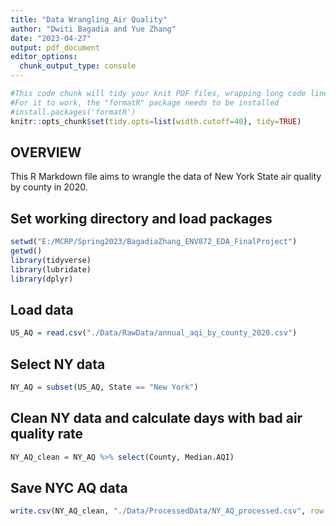 ```yaml
---
title: "Data Wrangling_Air Quality"
author: "Dwiti Bagadia and Yue Zhang"
date: "2023-04-27"
output: pdf_document
editor_options: 
  chunk_output_type: console
---
```


```r
#This code chunk will tidy your knit PDF files, wrapping long code lines
#For it to work, the "formatR" package needs to be installed
#install.packages('formatR')
knitr::opts_chunk$set(tidy.opts=list(width.cutoff=40), tidy=TRUE)

```

## OVERVIEW

This R Markdown file aims to wrangle the data of New York State air quality by county in 2020.

## Set working directory and load packages
```r
setwd("E:/MCRP/Spring2023/BagadiaZhang_ENV872_EDA_FinalProject")
getwd()
library(tidyverse)
library(lubridate)
library(dplyr)
```

## Load data
```r
US_AQ = read.csv("./Data/RawData/annual_aqi_by_county_2020.csv")

```

## Select NY data
```r
NY_AQ = subset(US_AQ, State == "New York")

```

## Clean NY data and calculate days with bad air quality rate
```r
NY_AQ_clean = NY_AQ %>% select(County, Median.AQI)

```

## Save NYC AQ data
```r
write.csv(NY_AQ_clean, "./Data/ProcessedData/NY_AQ_processed.csv", row.names = FALSE)

```